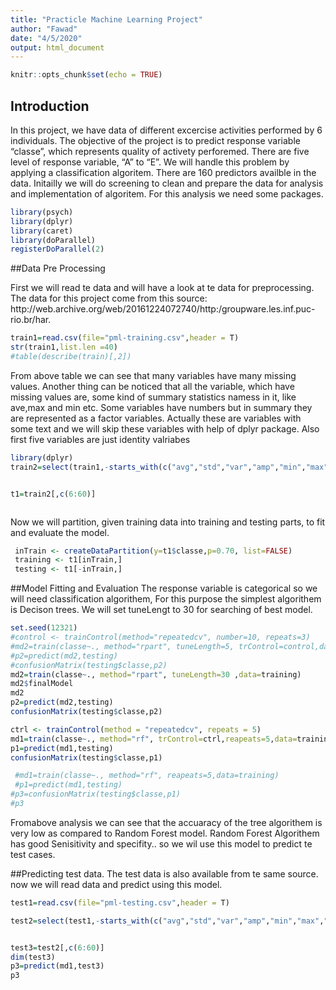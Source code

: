 ```yaml
---
title: "Practicle Machine Learning Project"
author: "Fawad"
date: "4/5/2020"
output: html_document
---
```


```r
knitr::opts_chunk$set(echo = TRUE)
```

## Introduction
In this project, we have data of different excercise activities performed by 6 individuals. The objective of the project is to predict response variable "classe", which represents quality of activety perforemed. There are five level of response variable, "A" to "E". We will handle this problem by applying a classification algoritem. There are 160 predictors availble in the data. Initailly we will do screening to clean and prepare the data for analysis and implementation of algoritem. For this analysis we need some packages.
```r
library(psych)
library(dplyr)
library(caret)
library(doParallel)
registerDoParallel(2)
```
##Data Pre Processing

First we will read te data and  will have a look at te data for preprocessing.
The data for this project come from this source: http://web.archive.org/web/20161224072740/http:/groupware.les.inf.puc-rio.br/har. 

```r

train1=read.csv(file="pml-training.csv",header = T)
str(train1,list.len =40)
#table(describe(train)[,2])
```
From above table we can see that many variables have many missing values. Another thing can be noticed that all the variable, which have missing values are, some kind of summary statistics namess in it, like ave,max and min etc. Some variables have numbers but in summary they are represented as a factor variables. Actually these are variables with some text and  we will skip these variables with help of dplyr package. Also first five variables are just identity valriabes


```r
library(dplyr)
train2=select(train1,-starts_with(c("avg","std","var","amp","min","max","kurt","skew")))


t1=train2[,c(6:60)] 



```

Now we will partition, given training data into training and testing parts, to fit and evaluate the model.

```r

 inTrain <- createDataPartition(y=t1$classe,p=0.70, list=FALSE)
 training <- t1[inTrain,]
 testing <- t1[-inTrain,]
```

##Model Fitting and Evaluation
The response variable is categorical so we will need classification algorithem,
For this purpose the simplest algorithem is Decison trees. We will set tuneLengt to 30 for searching of best model. 
```r
set.seed(12321)
#control <- trainControl(method="repeatedcv", number=10, repeats=3)
#md2=train(classe~., method="rpart", tuneLength=5, trControl=control,data=training)
#p2=predict(md2,testing)
#confusionMatrix(testing$classe,p2)
md2=train(classe~., method="rpart", tuneLength=30 ,data=training)
md2$finalModel
md2
p2=predict(md2,testing)
confusionMatrix(testing$classe,p2)

ctrl <- trainControl(method = "repeatedcv", repeats = 5)
md1=train(classe~., method="rf", trControl=ctrl,reapeats=5,data=training)
p1=predict(md1,testing)
confusionMatrix(testing$classe,p1)

 #md1=train(classe~., method="rf", reapeats=5,data=training)
 #p1=predict(md1,testing)
#p3=confusionMatrix(testing$classe,p1)
#p3
```
Fromabove analysis we can see that the accuaracy of the tree algorithem is very low as compared to Random Forest model. Random Forest Algorithem has good Senisitivity and specifity.. so we wil use this model to predict te test cases.

##Predicting test data.
The test data is also available from te same source. now we will read data and predict using this model.

```r
test1=read.csv(file="pml-testing.csv",header = T)

test2=select(test1,-starts_with(c("avg","std","var","amp","min","max","kurt","skew")))


test3=test2[,c(6:60)] 
dim(test3)
p3=predict(md1,test3)
p3





```
